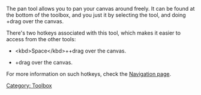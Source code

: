 {{ToolIcon|pan}}

The pan tool allows you to pan your canvas around freely. It can be found at the bottom of the toolbox, and you just it by selecting the tool, and doing {{MouseButton|left}}+drag over the canvas.

There's two hotkeys associated with this tool, which makes it easier to access from the other tools:

* &lt;kbd>Space&lt;/kbd>+{{MouseButton|left}}+drag over the canvas.
* {{MouseButton|middle}}+drag over the canvas.

For more information on such hotkeys, check the [[Special:MyLanguage/Navigation|Navigation page]].

[[Category: Toolbox]]
